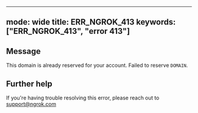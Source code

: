 
---
mode: wide
title: ERR_NGROK_413
keywords: ["ERR_NGROK_413", "error 413"]
---

## Message
This domain is already reserved for your account. Failed to reserve `DOMAIN`.




## Further help
If you're having trouble resolving this error, please reach out to [support@ngrok.com](mailto:support@ngrok.com?subject=Help%20with%20ERR_NGROK_413)

